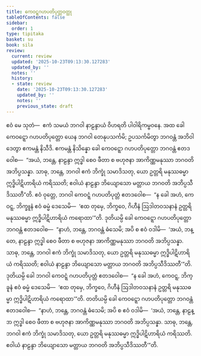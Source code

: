 ```yaml
---
title: ကေဝဋ္ဋဂဟပတိပုတ္တဝတ္ထု
tableOfContents: false
sidebar:
  order: 1
type: tipitaka
basket: su
book: sila
review:
  current: review
  updated: '2025-10-23T09:13:30.127283'
  updated_by: ''
  notes: ''
  history:
  - state: review
    date: '2025-10-23T09:13:30.127283'
    updated_by: ''
    notes: ''
    previous_state: draft
---
```



<ReviewStatus review={frontmatter.review} showDetails={true} />

<HypothesisAnnotation frontmatter={frontmatter} />

<DynamicBreadcrumb />

<Division number="481" book="sila" e="ch" v="6" p="205">

<Paragraph number="827" book="sila">
ဧဝံ မေ သုတံ—  ဧကံ သမယံ ဘဂဝါ နာဠန္ဒာယံ ဝိဟရတိ ပါဝါရိကမ္ဗဝနေ. အထ ခေါ ကေဝဋ္ဋော ဂဟပတိပုတ္တော ယေန ဘဂဝါ တေနုပသင်္ကမိ; ဥပသင်္ကမိတွာ ဘဂဝန္တံ အဘိဝါဒေတွာ ဧကမန္တံ နိသီဒိ. ဧကမန္တံ နိသိန္နော ခေါ ကေဝဋ္ဋော ဂဟပတိပုတ္တော ဘဂဝန္တံ ဧတဒဝေါစ—  “အယံ, ဘန္တေ, နာဠန္ဒာ ဣဒ္ဓါ စေဝ ဖီတာ စ ဗဟုဇနာ အာကိဏ္ဏမနုဿာ ဘဂဝတိ အဘိပ္ပသန္နာ. သာဓု, ဘန္တေ, ဘဂဝါ ဧကံ ဘိက္ခုံ သမာဒိသတု, ယော ဥတ္တရိ မနုဿဓမ္မာ ဣဒ္ဓိပါဋိဟာရိယံ ကရိဿတိ; ဧဝါယံ နာဠန္ဒာ ဘိယျောသော မတ္တာယ ဘဂဝတိ အဘိပ္ပသီဒိဿတီ”တိ. ဧဝံ ဝုတ္တေ, ဘဂဝါ ကေဝဋ္ဋံ ဂဟပတိပုတ္တံ ဧတဒဝေါစ—  “န ခေါ အဟံ, ကေဝဋ္ဋ, ဘိက္ခူနံ ဧဝံ ဓမ္မံ ဒေသေမိ—  ‘ဧထ တုမှေ, ဘိက္ခဝေ, ဂိဟီနံ ဩဒါတဝသနာနံ ဥတ္တရိ မနုဿဓမ္မာ ဣဒ္ဓိပါဋိဟာရိယံ ကရောထာ’”တိ.
</Paragraph>

</Division>
<Division number="482" book="sila" e="ch" v="6" p="205">

<Paragraph number="828" book="sila">
ဒုတိယမ္ပိ ခေါ ကေဝဋ္ဋော ဂဟပတိပုတ္တော ဘဂဝန္တံ ဧတဒဝေါစ—  “နာဟံ, ဘန္တေ, ဘဂဝန္တံ ဓံသေမိ; အပိ စ ဧဝံ ဝဒါမိ—  ‘အယံ, ဘန္တေ, နာဠန္ဒာ ဣဒ္ဓါ စေဝ ဖီတာ စ ဗဟုဇနာ အာကိဏ္ဏမနုဿာ ဘဂဝတိ အဘိပ္ပသန္နာ. သာဓု, ဘန္တေ, ဘဂဝါ ဧကံ ဘိက္ခုံ သမာဒိသတု, ယော ဥတ္တရိ မနုဿဓမ္မာ ဣဒ္ဓိပါဋိဟာရိယံ ကရိဿတိ; ဧဝါယံ နာဠန္ဒာ ဘိယျောသော မတ္တာယ ဘဂဝတိ အဘိပ္ပသီဒိဿတီ’”တိ. ဒုတိယမ္ပိ ခေါ ဘဂဝါ ကေဝဋ္ဋံ ဂဟပတိပုတ္တံ ဧတဒဝေါစ—  “န ခေါ အဟံ, ကေဝဋ္ဋ, ဘိက္ခူနံ ဧဝံ ဓမ္မံ ဒေသေမိ—  ‘ဧထ တုမှေ, ဘိက္ခဝေ, ဂိဟီနံ ဩဒါတဝသနာနံ ဥတ္တရိ မနုဿဓမ္မာ ဣဒ္ဓိပါဋိဟာရိယံ ကရောထာ’”တိ.
</Paragraph>

<Paragraph number="829" book="sila">
တတိယမ္ပိ ခေါ ကေဝဋ္ဋော ဂဟပတိပုတ္တော ဘဂဝန္တံ ဧတဒဝေါစ—  “နာဟံ, ဘန္တေ, ဘဂဝန္တံ ဓံသေမိ; အပိ စ ဧဝံ ဝဒါမိ—  ‘အယံ, ဘန္တေ, နာဠန္ဒာ ဣဒ္ဓါ စေဝ ဖီတာ စ ဗဟုဇနာ အာကိဏ္ဏမနုဿာ ဘဂဝတိ အဘိပ္ပသန္နာ. သာဓု, ဘန္တေ, ဘဂဝါ ဧကံ ဘိက္ခုံ သမာဒိသတု, ယော ဥတ္တရိ မနုဿဓမ္မာ ဣဒ္ဓိပါဋိဟာရိယံ ကရိဿတိ. ဧဝါယံ နာဠန္ဒာ ဘိယျောသော မတ္တာယ ဘဂဝတိ အဘိပ္ပသီဒိဿတီ’”တိ.
</Paragraph>
</Division>